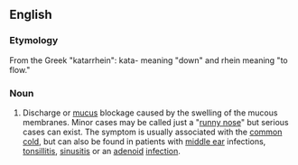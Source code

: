 ==English==

===Etymology===

From the Greek "katarrhein": kata- meaning "down" and rhein meaning "to flow."

===Noun===
{{en-noun}}
{{wikipedia}}

#{{medicine}} Discharge or [[mucus]] blockage caused by the swelling of the mucous membranes. Minor cases may be called just a "[[runny nose]]" but serious cases can exist.  The symptom is usually associated with the [[common cold]], but can also be found in patients with [[middle ear]] infections, [[tonsillitis]], [[sinusitis]] or an [[adenoid]] [[infection]].